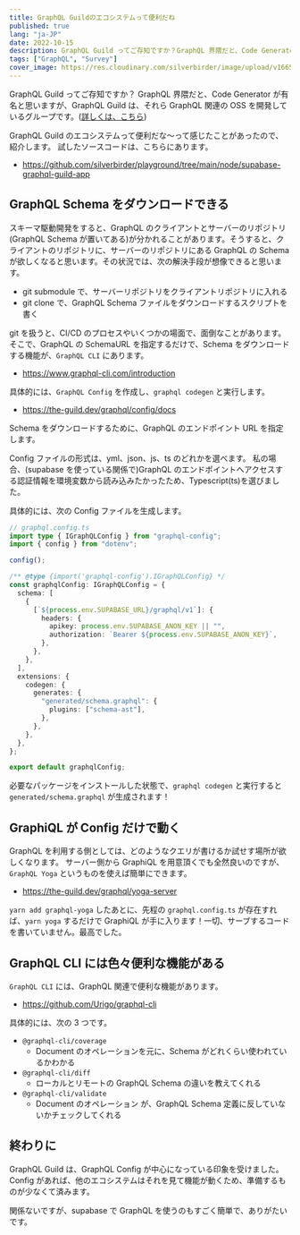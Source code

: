 ```yaml
---
title: GraphQL Guildのエコシステムって便利だね
published: true
lang: "ja-JP"
date: 2022-10-15
description: GraphQL Guild ってご存知ですか？GraphQL 界隈だと、Code Generator が有名と思いますが
tags: ["GraphQL", "Survey"]
cover_image: https://res.cloudinary.com/silverbirder/image/upload/v1665838875/silver-birder.github.io/blog/sangga-rima-roman-selia-LjbjWeXRbs0-unsplash.jpg
---
```


GraphQL Guild ってご存知ですか？
GraphQL 界隈だと、Code Generator が有名と思いますが、GraphQL Guild は、それら GraphQL 関連の OSS を開発しているグループです。([詳しくは、こちら](https://the-guild.dev/about-us))

GraphQL Guild のエコシステムって便利だな〜って感じたことがあったので、紹介します。
試したソースコードは、こちらにあります。

- https://github.com/silverbirder/playground/tree/main/node/supabase-graphql-guild-app

## GraphQL Schema をダウンロードできる

スキーマ駆動開発をすると、GraphQL のクライアントとサーバーのリポジトリ(GraphQL Schema が置いてある)が分かれることがあります。そうすると、クライアントのリポジトリに、サーバーのリポジトリにある GraphQL の Schema が欲しくなると思います。その状況では、次の解決手段が想像できると思います。

- git submodule で、サーバーリポジトリをクライアントリポジトリに入れる
- git clone で、GraphQL Schema ファイルをダウンロードするスクリプトを書く

git を扱うと、CI/CD のプロセスやいくつかの場面で、面倒なことがあります。
そこで、GraphQL の SchemaURL を指定するだけで、Schema をダウンロードする機能が、`GraphQL CLI` にあります。

- https://www.graphql-cli.com/introduction

具体的には、`GraphQL Config` を作成し、`graphql codegen` と実行します。

- https://the-guild.dev/graphql/config/docs

Schema をダウンロードするために、GraphQL のエンドポイント URL を指定します。

Config ファイルの形式は、yml、json、js、ts のどれかを選べます。
私の場合、(supabase を使っている関係で)GraphQL のエンドポイントへアクセスする認証情報を環境変数から読み込みたかったため、Typescript(ts)を選びました。

具体的には、次の Config ファイルを生成します。

```typescript
// graphql.config.ts
import type { IGraphQLConfig } from "graphql-config";
import { config } from "dotenv";

config();

/** @type {import('graphql-config').IGraphQLConfig} */
const graphqlConfig: IGraphQLConfig = {
  schema: [
    {
      [`${process.env.SUPABASE_URL}/graphql/v1`]: {
        headers: {
          apikey: process.env.SUPABASE_ANON_KEY || "",
          authorization: `Bearer ${process.env.SUPABASE_ANON_KEY}`,
        },
      },
    },
  ],
  extensions: {
    codegen: {
      generates: {
        "generated/schema.graphql": {
          plugins: ["schema-ast"],
        },
      },
    },
  },
};

export default graphqlConfig;
```

必要なパッケージをインストールした状態で、`graphql codegen` と実行すると `generated/schema.graphql` が生成されます！

## GraphiQL が Config だけで動く

GraphQL を利用する側としては、どのようなクエリが書けるか試せす場所が欲しくなります。
サーバー側から GraphiQL を用意頂くでも全然良いのですが、`GraphQL Yoga` というものを使えば簡単にできます。

- https://the-guild.dev/graphql/yoga-server

`yarn add graphql-yoga` したあとに、先程の `graphql.config.ts` が存在すれば、`yarn yoga` するだけで GraphiQL が手に入ります！一切、サーブするコードを書いていません。最高でした。

## GraphQL CLI には色々便利な機能がある

`GraphQL CLI` には、GraphQL 関連で便利な機能があります。

- https://github.com/Urigo/graphql-cli

具体的には、次の 3 つです。

- `@graphql-cli/coverage`
  - Document のオペレーションを元に、Schema がどれくらい使われているかわかる
- `@graphql-cli/diff`
  - ローカルとリモートの GraphQL Schema の違いを教えてくれる
- `@graphql-cli/validate`
  - Document のオペレーション が、GraphQL Schema 定義に反していないかチェックしてくれる

## 終わりに

GraphQL Guild は、GraphQL Config が中心になっている印象を受けました。
Config があれば、他のエコシステムはそれを見て機能が動くため、準備するものが少なくて済みます。

関係ないですが、supabase で GraphQL を使うのもすごく簡単で、ありがたいです。
